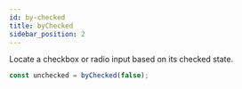 ```yaml
---
id: by-checked
title: byChecked
sidebar_position: 2
---
```


Locate a checkbox or radio input based on its checked state.

```ts
const unchecked = byChecked(false);
```
